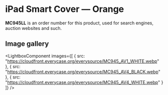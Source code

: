 
# iPad Smart Cover — Orange

<Callout type='info' emoji='👉🏻'>**MC945LL** is an order number for this product, used for search engines, auction websites and such.</Callout>

## Image gallery

<LightboxComponent
    images={[
      {
        src: "https://cloudfront.everycase.org/everysource/MC945_AV1_WHITE.webp"
      },
      {
        src: "https://cloudfront.everycase.org/everysource/MC945_AV4_BLACK.webp"
      },
      {
        src: "https://cloudfront.everycase.org/everysource/MC945_AV4_WHITE.webp"
      }
    ]}
  />

